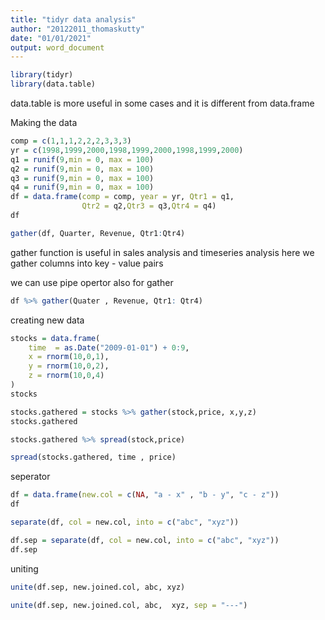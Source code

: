 ```yaml
---
title: "tidyr data analysis"
author: "20122011_thomaskutty"
date: "01/01/2021"
output: word_document
---
```

```r
library(tidyr)
library(data.table)
```

data.table is more useful in some cases and it is different from data.frame 

Making the data 

```r
comp = c(1,1,1,2,2,2,3,3,3)
yr = c(1998,1999,2000,1998,1999,2000,1998,1999,2000) 
q1 = runif(9,min = 0, max = 100)
q2 = runif(9,min = 0, max = 100)
q3 = runif(9,min = 0, max = 100)
q4 = runif(9,min = 0, max = 100)
df = data.frame(comp = comp, year = yr, Qtr1 = q1,
                Qtr2 = q2,Qtr3 = q3,Qtr4 = q4)
df
```

```r
gather(df, Quarter, Revenue, Qtr1:Qtr4)
```
gather function is useful in sales analysis and timeseries analysis
here we gather columns into key - value pairs

we can use pipe opertor also for gather 

```r
df %>% gather(Quater , Revenue, Qtr1: Qtr4)
```

creating new data 
```r
stocks = data.frame(
    time  = as.Date("2009-01-01") + 0:9, 
    x = rnorm(10,0,1),
    y = rnorm(10,0,2),
    z = rnorm(10,0,4)
)
stocks
```


```r
stocks.gathered = stocks %>% gather(stock,price, x,y,z)
stocks.gathered
```


```r
stocks.gathered %>% spread(stock,price)
```


```r
spread(stocks.gathered, time , price)
```


seperator 

```r
df = data.frame(new.col = c(NA, "a - x" , "b - y", "c - z")) 
df
```
```r
separate(df, col = new.col, into = c("abc", "xyz"))
```


```r
df.sep = separate(df, col = new.col, into = c("abc", "xyz"))
df.sep
```


uniting 
```r
unite(df.sep, new.joined.col, abc, xyz)
```

```r
unite(df.sep, new.joined.col, abc,  xyz, sep = "---")

```

